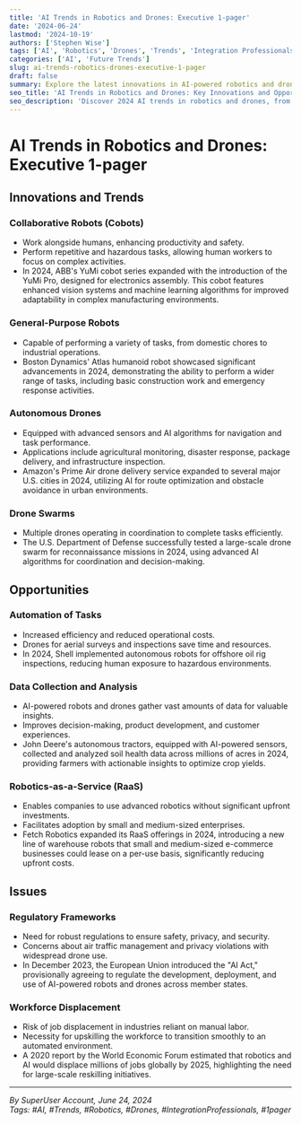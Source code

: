 ```yaml
---
title: 'AI Trends in Robotics and Drones: Executive 1-pager'
date: '2024-06-24'
lastmod: '2024-10-19'
authors: ['Stephen Wise']
tags: ['AI', 'Robotics', 'Drones', 'Trends', 'Integration Professionals']
categories: ['AI', 'Future Trends']
slug: ai-trends-robotics-drones-executive-1-pager
draft: false
summary: Explore the latest innovations in AI-powered robotics and drones. Learn how collaborative robots, general-purpose robots, and autonomous drones are reshaping industries, along with opportunities and challenges in automation...
seo_title: 'AI Trends in Robotics and Drones: Key Innovations and Opportunities'
seo_description: 'Discover 2024 AI trends in robotics and drones, from cobots to drone swarms. Learn about automation opportunities and key challenges like regulations and workforce displacement.'
---
```


# AI Trends in Robotics and Drones: Executive 1-pager

## Innovations and Trends

### Collaborative Robots (Cobots)

- Work alongside humans, enhancing productivity and safety.
- Perform repetitive and hazardous tasks, allowing human workers to focus on complex activities.
- In 2024, ABB's YuMi cobot series expanded with the introduction of the YuMi Pro, designed for electronics assembly. This cobot features enhanced vision systems and machine learning algorithms for improved adaptability in complex manufacturing environments.

### General-Purpose Robots

- Capable of performing a variety of tasks, from domestic chores to industrial operations.
- Boston Dynamics' Atlas humanoid robot showcased significant advancements in 2024, demonstrating the ability to perform a wider range of tasks, including basic construction work and emergency response activities.

### Autonomous Drones

- Equipped with advanced sensors and AI algorithms for navigation and task performance.
- Applications include agricultural monitoring, disaster response, package delivery, and infrastructure inspection.
- Amazon's Prime Air drone delivery service expanded to several major U.S. cities in 2024, utilizing AI for route optimization and obstacle avoidance in urban environments.

### Drone Swarms

- Multiple drones operating in coordination to complete tasks efficiently.
- The U.S. Department of Defense successfully tested a large-scale drone swarm for reconnaissance missions in 2024, using advanced AI algorithms for coordination and decision-making.

## Opportunities

### Automation of Tasks

- Increased efficiency and reduced operational costs.
- Drones for aerial surveys and inspections save time and resources.
- In 2024, Shell implemented autonomous robots for offshore oil rig inspections, reducing human exposure to hazardous environments.

### Data Collection and Analysis

- AI-powered robots and drones gather vast amounts of data for valuable insights.
- Improves decision-making, product development, and customer experiences.
- John Deere's autonomous tractors, equipped with AI-powered sensors, collected and analyzed soil health data across millions of acres in 2024, providing farmers with actionable insights to optimize crop yields.

### Robotics-as-a-Service (RaaS)

- Enables companies to use advanced robotics without significant upfront investments.
- Facilitates adoption by small and medium-sized enterprises.
- Fetch Robotics expanded its RaaS offerings in 2024, introducing a new line of warehouse robots that small and medium-sized e-commerce businesses could lease on a per-use basis, significantly reducing upfront costs.

## Issues

### Regulatory Frameworks

- Need for robust regulations to ensure safety, privacy, and security.
- Concerns about air traffic management and privacy violations with widespread drone use.
- In December 2023, the European Union introduced the "AI Act," provisionally agreeing to regulate the development, deployment, and use of AI-powered robots and drones across member states.

### Workforce Displacement

- Risk of job displacement in industries reliant on manual labor.
- Necessity for upskilling the workforce to transition smoothly to an automated environment.
- A 2020 report by the World Economic Forum estimated that robotics and AI would displace millions of jobs globally by 2025, highlighting the need for large-scale reskilling initiatives.

---

_By SuperUser Account, June 24, 2024_  
_Tags: #AI, #Trends, #Robotics, #Drones, #IntegrationProfessionals, #1pager_
